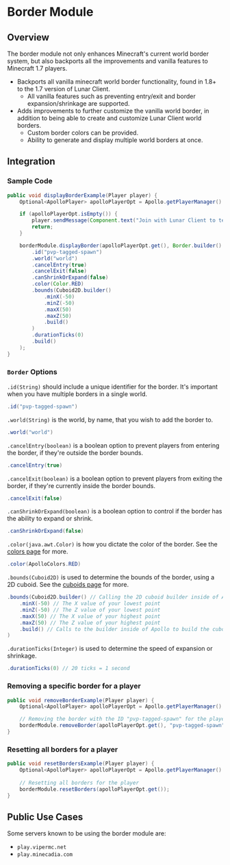 # Border Module

## Overview

The border module not only enhances Minecraft's current world border system, but also backports all the improvements and vanilla features to Minecraft 1.7 players.

* Backports all vanilla minecraft world border functionality, found in 1.8+ to the 1.7 version of Lunar Client.
  * All vanilla features such as preventing entry/exit and border expansion/shrinkage are supported.
* Adds improvements to further customize the vanilla world border, in addition to being able to create and customize Lunar Client world borders.
  * Custom border colors can be provided.
  * Ability to generate and display multiple world borders at once.

## Integration

### Sample Code

```java
public void displayBorderExample(Player player) {
    Optional<ApolloPlayer> apolloPlayerOpt = Apollo.getPlayerManager().getPlayer(player.getUniqueId());

    if (apolloPlayerOpt.isEmpty()) {
        player.sendMessage(Component.text("Join with Lunar Client to test this feature!"));
        return;
    }

    borderModule.displayBorder(apolloPlayerOpt.get(), Border.builder()
        .id("pvp-tagged-spawn")
        .world("world")
        .cancelEntry(true)
        .cancelExit(false)
        .canShrinkOrExpand(false)
        .color(Color.RED)
        .bounds(Cuboid2D.builder()
            .minX(-50)
            .minZ(-50)
            .maxX(50)
            .maxZ(50)
            .build()
        )
        .durationTicks(0)
        .build()
    );
}
```

### `Border` Options

`.id(String)` should include a unique identifier for the border. It's important when you have multiple borders in a single world.
```java
.id("pvp-tagged-spawn")
```

`.world(String)` is the world, by name, that you wish to add the border to.
```java
.world("world")
```

`.cancelEntry(boolean)` is a boolean option to prevent players from entering the border, if they're outside the border bounds.
```java
.cancelEntry(true)
```

`.cancelExit(boolean)` is a boolean option to prevent players from exiting the border, if they're currently inside the border bounds.
```java
.cancelExit(false)
```

`.canShrinkOrExpand(boolean)` is a boolean option to control if the border has the ability to expand or shrink.
```java
.canShrinkOrExpand(false)
```

`.color(java.awt.Color)` is how you dictate the color of the border. See the [colors page](/apollo/developers/utilities/colors) for more.
```java
.color(ApolloColors.RED)
```
<!-- insert screenshot of red border -->

`.bounds(Cuboid2D)` is used to determine the bounds of the border, using a 2D cuboid. See the [cuboids page](/apollo/developers/utilities/cuboids) for more.
```java
.bounds(Cuboid2D.builder() // Calling the 2D cuboid builder inside of Apollo
    .minX(-50) // The X value of your lowest point
    .minZ(-50) // The Z value of your lowest point
    .maxX(50) // The X value of your highest point
    .maxZ(50) // The Z value of your highest point
    .build() // Calls to the builder inside of Apollo to build the cuboid
)
```

`.durationTicks(Integer)` is used to determine the speed of expansion or shrinkage.
```java
.durationTicks(0) // 20 ticks = 1 second
```

### Removing a specific border for a player

```java
public void removeBorderExample(Player player) {
    Optional<ApolloPlayer> apolloPlayerOpt = Apollo.getPlayerManager().getPlayer(player.getUniqueId());

    // Removing the border with the ID "pvp-tagged-spawn" for the player
    borderModule.removeBorder(apolloPlayerOpt.get(), "pvp-tagged-spawn");
}
```

### Resetting all borders for a player

```java
public void resetBordersExample(Player player) {
    Optional<ApolloPlayer> apolloPlayerOpt = Apollo.getPlayerManager().getPlayer(player.getUniqueId());
        
    // Resetting all borders for the player
    borderModule.resetBorders(apolloPlayerOpt.get());
}
```

## Public Use Cases
Some servers known to be using the border module are:
* ```play.vipermc.net```
* ```play.minecadia.com```
